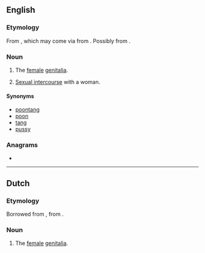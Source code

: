 ==English==

===Etymology===
From {{bor|en|jam|punaany}}, which may come via {{cog|en|poon||vagina}} from {{der|en|fr|putain}}. Possibly from {{der|en|haw|Puanani||beautiful flower}}.

===Noun===
{{en-noun|~}}

# {{lb|en|countable|slang}} The [[female]] [[genitalia]].
# {{lb|en|uncountable|slang}} [[sexual intercourse|Sexual intercourse]] with a woman.

====Synonyms====
* [[poontang]]
* [[poon]]
* [[tang]]
* [[pussy]]

===Anagrams===
* {{anagrams|en|punnai}}

----

==Dutch==

===Etymology===
Borrowed from {{bor|nl|en|punani}}, from {{der|nl|jam|punaany}}.

===Noun===
{{nl-noun|c|-'s|-}}

# {{lb|nl|slang}} The [[female]] [[genitalia]].
#: {{syn|nl|kut|poes}}